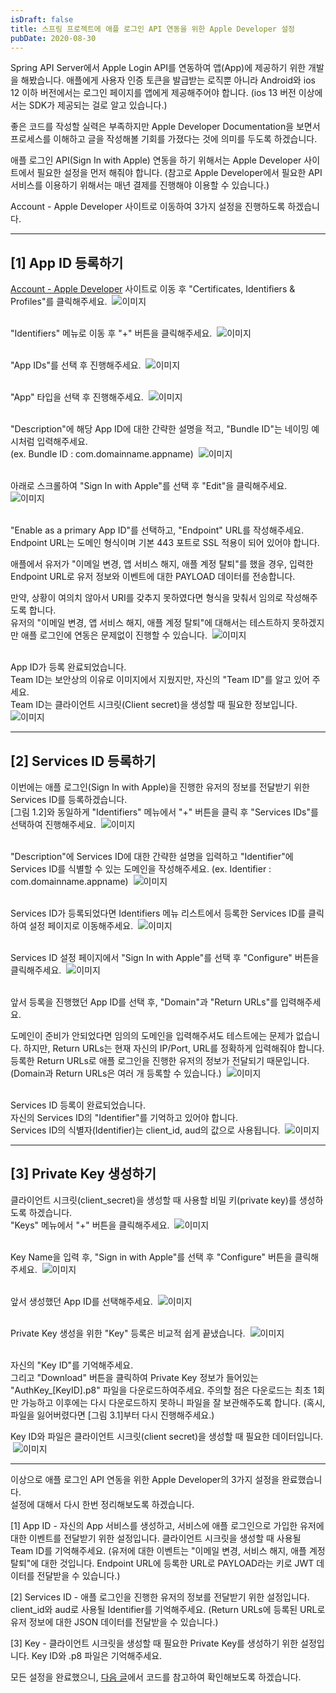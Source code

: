 ```yaml
---
isDraft: false
title: 스프링 프로젝트에 애플 로그인 API 연동을 위한 Apple Developer 설정
pubDate: 2020-08-30
---
```



Spring API Server에서 Apple Login API를 연동하여 앱(App)에 제공하기 위한 개발을 해봤습니다.
애플에게 사용자 인증 토큰을 발급받는 로직뿐 아니라 Android와 ios 12 이하 버전에서는 로그인 페이지를 앱에게 제공해주어야 합니다.
(ios 13 버전 이상에서는 SDK가 제공되는 걸로 알고 있습니다.)

좋은 코드를 작성할 실력은 부족하지만 Apple Developer Documentation을 보면서 프로세스를 이해하고 글을 작성해볼 기회를 가졌다는 것에 의미를 두도록 하겠습니다.

애플 로그인 API(Sign In with Apple) 연동을 하기 위해서는 Apple Developer 사이트에서 필요한 설정을 먼저 해줘야 합니다.
(참고로 Apple Developer에서 필요한 API 서비스를 이용하기 위해서는 매년 결제를 진행해야 이용할 수 있습니다.)

Account - Apple Developer 사이트로 이동하여 3가지 설정을 진행하도록 하겠습니다.

---

## [1] App ID 등록하기

[Account - Apple Developer](https://developer.apple.com/account/) 사이트로 이동 후 "Certificates, Identifiers & Profiles"를 클릭해주세요.
<Img caption="[그림 1.1] Account - Apple Developer">
  <Image src={img01} alt="이미지" />
</Img>
<br />
<br />

"Identifiers" 메뉴로 이동 후 "+" 버튼을 클릭해주세요.
<Img caption="[그림 1.2] Identifiers 메뉴">
  <Image src={img02} alt="이미지" />
</Img>
<br />
<br />

"App IDs"를 선택 후 진행해주세요.
<Img caption="[그림 1.3] App IDs 선택">
  <Image src={img03} alt="이미지" />
</Img>
<br />
<br />

"App" 타입을 선택 후 진행해주세요.
<Img caption="[그림 1.4] App 선택">
  <Image src={img04} alt="이미지" />
</Img>
<br />
<br />

"Description"에 해당 App ID에 대한 간략한 설명을 적고, "Bundle ID"는 네이밍 예시처럼 입력해주세요. <br />
(ex. Bundle ID : com.domainname.appname)
<Img caption="[그림 1.5] App ID 정보 입력">
  <Image src={img05} alt="이미지" />
</Img>
<br />
<br />

아래로 스크롤하여 "Sign In with Apple"를 선택 후 "Edit"을 클릭해주세요.
<Img caption="[그림 1.6] Sign In with Apple 등록">
  <Image src={img06} alt="이미지" />
</Img>
<br />
<br />

"Enable as a primary App ID"를 선택하고, "Endpoint" URL를 작성해주세요. <br />
Endpoint URL는 도메인 형식이며 기본 443 포트로 SSL 적용이 되어 있어야 합니다.

애플에서 유저가 "이메일 변경, 앱 서비스 해지, 애플 계정 탈퇴"를 했을 경우,
입력한 Endpoint URL로 유저 정보와 이벤트에 대한 PAYLOAD 데이터를 전송합니다.


만약, 상황이 여의치 않아서 URI를 갖추지 못하였다면 형식을 맞춰서 임의로 작성해주도록 합니다. <br />
유저의 "이메일 변경, 앱 서비스 해지, 애플 계정 탈퇴"에 대해서는 테스트하지 못하겠지만 애플 로그인에 연동은 문제없이 진행할 수 있습니다.
<Img caption="[그림 1.7] Sign In with Apple 설정">
  <Image src={img07} alt="이미지" />
</Img>
<br />
<br />

App ID가 등록 완료되었습니다. <br />
Team ID는 보안상의 이유로 이미지에서 지웠지만, 자신의 "Team ID"를 알고 있어 주세요. <br />
Team ID는 클라이언트 시크릿(Client secret)을 생성할 때 필요한 정보입니다.
<Img caption="[그림 1.8] App ID 등록 완료">
  <Image src={img08} alt="이미지" />
</Img>

---

## [2] Services ID 등록하기

이번에는 애플 로그인(Sign In with Apple)을 진행한 유저의 정보를 전달받기 위한 Services ID를 등록하겠습니다. <br />
[그림 1.2]와 동일하게 "Identifiers" 메뉴에서 "+" 버튼을 클릭 후 "Services IDs"를 선택하여 진행해주세요.
<Img caption="[그림 2.1] Services IDs 선택">
  <Image src={img09} alt="이미지" />
</Img>
<br />
<br />

"Description"에 Services ID에 대한 간략한 설명을 입력하고 "Identifier"에 Services ID를 식별할 수 있는 도메인을 작성해주세요.
(ex. Identifier : com.domainname.appname)
<Img caption="[그림 2.2] Services ID 정보 입력">
  <Image src={img10} alt="이미지" />
</Img>
<br />
<br />

Services ID가 등록되었다면 Identifiers 메뉴 리스트에서 등록한 Services ID를 클릭하여 설정 페이지로 이동해주세요.
<Img caption="[그림 2.3] Services ID 선택">
  <Image src={img11} alt="이미지" />
</Img>
<br />
<br />

Services ID 설정 페이지에서 "Sign In with Apple"를 선택 후 "Configure" 버튼을 클릭해주세요.
<Img caption="[그림 2.4] Services ID 설정">
  <Image src={img12} alt="이미지" />
</Img>
<br />
<br />

앞서 등록을 진행했던 App ID를 선택 후, "Domain"과 "Return URLs"를 입력해주세요.

도메인이 준비가 안되었다면 임의의 도메인을 입력해주셔도 테스트에는 문제가 없습니다.
하지만, Return URLs는 현재 자신의 IP/Port, URL를 정확하게 입력해줘야 합니다.
등록한 Return URLs로 애플 로그인을 진행한 유저의 정보가 전달되기 때문입니다.
(Domain과 Return URLs은 여러 개 등록할 수 있습니다.)
<Img caption="[그림 2.5] App ID와 Return URLs 등록">
  <Image src={img13} alt="이미지" />
</Img>
<br />
<br />

Services ID 등록이 완료되었습니다. <br />
자신의 Services ID의 "Identifier"를 기억하고 있어야 합니다. <br />
Services ID의 식별자(Identifier)는 client_id, aud의 값으로 사용됩니다.
<Img caption="[그림 2.6] Services ID 등록 완료">
  <Image src={img14} alt="이미지" />
</Img>

---

## [3] Private Key 생성하기

클라이언트 시크릿(client_secret)을 생성할 때 사용할 비밀 키(private key)를 생성하도록 하겠습니다. <br />
"Keys" 메뉴에서 "+" 버튼을 클릭해주세요.
<Img caption="[그림 3.1] Keys 등록">
  <Image src={img15} alt="이미지" />
</Img>
<br />
<br />

Key Name을 입력 후, "Sign in with Apple"를 선택 후 "Configure" 버튼을 클릭해주세요.
<Img caption="[그림 3.2] Key 설정">
  <Image src={img16} alt="이미지" />
</Img>
<br />
<br />

앞서 생성했던 App ID를 선택해주세요.
<Img caption="[그림 3.3] App ID 선택">
  <Image src={img17} alt="이미지" />
</Img>
<br />
<br />

Private Key 생성을 위한 "Key" 등록은 비교적 쉽게 끝냈습니다.
<Img caption="[그림 3.4] Key 등록 완료">
  <Image src={img18} alt="이미지" />
</Img>
<br />
<br />

자신의 "Key ID"를 기억해주세요. <br />
그리고 "Download" 버튼을 클릭하여 Private Key 정보가 들어있는 "AuthKey_[KeyID].p8" 파일을 다운로드하여주세요.
주의할 점은 다운로드는 최초 1회만 가능하고 이후에는 다시 다운로드하지 못하니 파일을 잘 보관해주도록 합니다.
(혹시, 파일을 잃어버렸다면 [그림 3.1]부터 다시 진행해주세요.)

Key ID와 파일은 클라이언트 시크릿(client secret)을 생성할 때 필요한 데이터입니다.
<Img caption="[그림 3.5] Key 값 저장">
  <Image src={img19} alt="이미지" />
</Img>

---

이상으로 애플 로그인 API 연동을 위한 Apple Developer의 3가지 설정을 완료했습니다. <br />
설정에 대해서 다시 한번 정리해보도록 하겠습니다.

[1] App ID - 자신의 App 서비스를 생성하고, 서비스에 애플 로그인으로 가입한 유저에 대한 이벤트를 전달받기 위한 설정입니다.
클라이언트 시크릿을 생성할 때 사용될 Team ID를 기억해주세요.
(유저에 대한 이벤트는 "이메일 변경, 서비스 해지, 애플 계정 탈퇴"에 대한 것입니다.
Endpoint URL에 등록한 URL로 PAYLOAD라는 키로 JWT 데이터를 전달받을 수 있습니다.)

[2] Services ID - 애플 로그인을 진행한 유저의 정보를 전달받기 위한 설정입니다.
client_id와 aud로 사용될 Identifier를 기억해주세요.
(Return URLs에 등록된 URL로 유저 정보에 대한 JSON 데이터를 전달받을 수 있습니다.)

[3] Key - 클라이언트 시크릿을 생성할 때 필요한 Private Key를 생성하기 위한 설정입니다.
Key ID와 .p8 파일은 기억해주세요.

모든 설정을 완료했으니, [다음 글](/posts/2020/08/spring-apple-login-integration)에서 코드를 참고하여 확인해보도록 하겠습니다.
